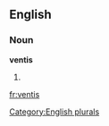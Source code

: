 
==English==

===Noun===
'''ventis'''

# {{plural of|[[venti]]}}

[[Category:English plurals]]

[[fr:ventis]]